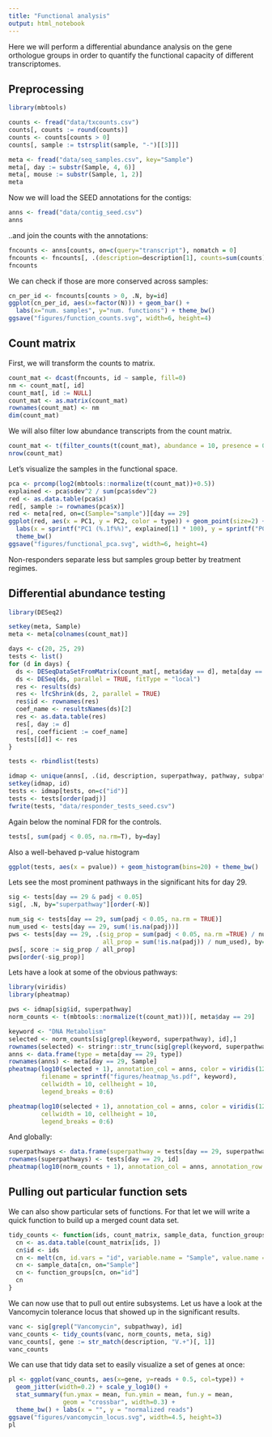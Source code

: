 ```yaml
---
title: "Functional analysis"
output: html_notebook
---
```


Here we will perform a differential abundance analysis on the gene orthologue groups in order to quantify the functional
capacity of different transcriptomes.

## Preprocessing

```r
library(mbtools)

counts <- fread("data/txcounts.csv")
counts[, counts := round(counts)]
counts <- counts[counts > 0]
counts[, sample := tstrsplit(sample, "-")[[3]]]

meta <- fread("data/seq_samples.csv", key="Sample")
meta[, day := substr(Sample, 4, 6)]
meta[, mouse := substr(Sample, 1, 2)]
meta
```

Now we will load the SEED annotations for the contigs:

```r
anns <- fread("data/contig_seed.csv")
anns
```

..and join the counts with the annotations:

```r
fncounts <- anns[counts, on=c(query="transcript"), nomatch = 0]
fncounts <- fncounts[, .(description=description[1], counts=sum(counts)), by=c("id", "sample")]
fncounts
```

We can check if those are more conserved across samples:

```r
cn_per_id <- fncounts[counts > 0, .N, by=id]
ggplot(cn_per_id, aes(x=factor(N))) + geom_bar() + 
  labs(x="num. samples", y="num. functions") + theme_bw()
ggsave("figures/function_counts.svg", width=6, height=4)
```

## Count matrix

First, we will transform the counts to matrix.

```r
count_mat <- dcast(fncounts, id ~ sample, fill=0)
nm <- count_mat[, id]
count_mat[, id := NULL]
count_mat <- as.matrix(count_mat)
rownames(count_mat) <- nm
dim(count_mat)
```

We will also filter low abundance transcripts from the count matrix.

```r
count_mat <- t(filter_counts(t(count_mat), abundance = 10, presence = 0.25))
nrow(count_mat)
```

Let's visualize the samples in the functional space.

```r
pca <- prcomp(log2(mbtools::normalize(t(count_mat))+0.5))
explained <- pca$sdev^2 / sum(pca$sdev^2)
red <- as.data.table(pca$x)
red[, sample := rownames(pca$x)]
red <- meta[red, on=c(Sample="sample")][day == 29]
ggplot(red, aes(x = PC1, y = PC2, color = type)) + geom_point(size=2) +
  labs(x = sprintf("PC1 (%.1f%%)", explained[1] * 100), y = sprintf("PC2 (%.1f%%)", explained[2] * 100)) +
  theme_bw()
ggsave("figures/functional_pca.svg", width=6, height=4)
```

Non-responders separate less but samples group better by treatment regimes.

## Differential abundance testing

```r
library(DESeq2)

setkey(meta, Sample)
meta <- meta[colnames(count_mat)]

days <- c(20, 25, 29) 
tests <- list()
for (d in days) {
  ds <- DESeqDataSetFromMatrix(count_mat[, meta$day == d], meta[day == d], ~ type)
  ds <- DESeq(ds, parallel = TRUE, fitType = "local")
  res <- results(ds)
  res <- lfcShrink(ds, 2, parallel = TRUE)
  res$id <- rownames(res)
  coef_name <- resultsNames(ds)[2]
  res <- as.data.table(res)
  res[, day := d]
  res[, coefficient := coef_name]
  tests[[d]] <- res
}

tests <- rbindlist(tests)

idmap <- unique(anns[, .(id, description, superpathway, pathway, subpathway)])
setkey(idmap, id)
tests <- idmap[tests, on=c("id")]
tests <- tests[order(padj)]
fwrite(tests, "data/responder_tests_seed.csv")
```

Again below the nominal FDR for the controls.

```r
tests[, sum(padj < 0.05, na.rm=T), by=day]
```

Also a well-behaved p-value histogram

```r
ggplot(tests, aes(x = pvalue)) + geom_histogram(bins=20) + theme_bw()
```

Lets see the most prominent pathways in the significant hits for day 29.

```r
sig <- tests[day == 29 & padj < 0.05]
sig[, .N, by="superpathway"][order(-N)]

num_sig <- tests[day == 29, sum(padj < 0.05, na.rm = TRUE)]
num_used <- tests[day == 29, sum(!is.na(padj))]
pws <- tests[day == 29, .(sig_prop = sum(padj < 0.05, na.rm =TRUE) / num_sig,
                          all_prop = sum(!is.na(padj)) / num_used), by="superpathway"]
pws[, score := sig_prop / all_prop]
pws[order(-sig_prop)]
```

Lets have a look at some of the obvious pathways:

```r
library(viridis)
library(pheatmap)

pws <- idmap[sig$id, superpathway]
norm_counts <- t(mbtools::normalize(t(count_mat)))[, meta$day == 29]

keyword <- "DNA Metabolism"
selected <- norm_counts[sig[grepl(keyword, superpathway), id],]
rownames(selected) <- stringr::str_trunc(sig[grepl(keyword, superpathway), description], 80)
anns <- data.frame(type = meta[day == 29, type])
rownames(anns) <- meta[day == 29, Sample]
pheatmap(log10(selected + 1), annotation_col = anns, color = viridis(128), 
         filename = sprintf("figures/heatmap_%s.pdf", keyword), 
         cellwidth = 10, cellheight = 10,
         legend_breaks = 0:6)

pheatmap(log10(selected + 1), annotation_col = anns, color = viridis(128), 
         cellwidth = 10, cellheight = 10,
         legend_breaks = 0:6)
```

And globally:

```r
superpathways <- data.frame(superpathway = tests[day == 29, superpathway])
rownames(superpathways) <- tests[day == 29, id]
pheatmap(log10(norm_counts + 1), annotation_col = anns, annotation_row = superpathways, color = viridis(128), show_rownames = FALSE)
```

## Pulling out particular function sets

We can also show particular sets of functions. For that let we will write a quick function to build up a merged count data set.

```r
tidy_counts <- function(ids, count_matrix, sample_data, function_groups) {
  cn <- as.data.table(count_matrix[ids, ])
  cn$id <- ids
  cn <- melt(cn, id.vars = "id", variable.name = "Sample", value.name = "reads")
  cn <- sample_data[cn, on="Sample"]
  cn <- function_groups[cn, on="id"]
  cn
}
```

We can now use that to pull out entire subsystems. Let us have a look at the Vancomycin tolerance locus
that showed up in the significant results.

```r
vanc <- sig[grepl("Vancomycin", subpathway), id]
vanc_counts <- tidy_counts(vanc, norm_counts, meta, sig)
vanc_counts[, gene := str_match(description, "V.+")[, 1]]
vanc_counts
```

We can use that tidy data set to easily visualize a set of genes at once:

```r
pl <- ggplot(vanc_counts, aes(x=gene, y=reads + 0.5, col=type)) +
  geom_jitter(width=0.2) + scale_y_log10() +
  stat_summary(fun.ymax = mean, fun.ymin = mean, fun.y = mean, 
               geom = "crossbar", width=0.3) +
  theme_bw() + labs(x = "", y = "normalized reads")
ggsave("figures/vancomycin_locus.svg", width=4.5, height=3)
pl
```